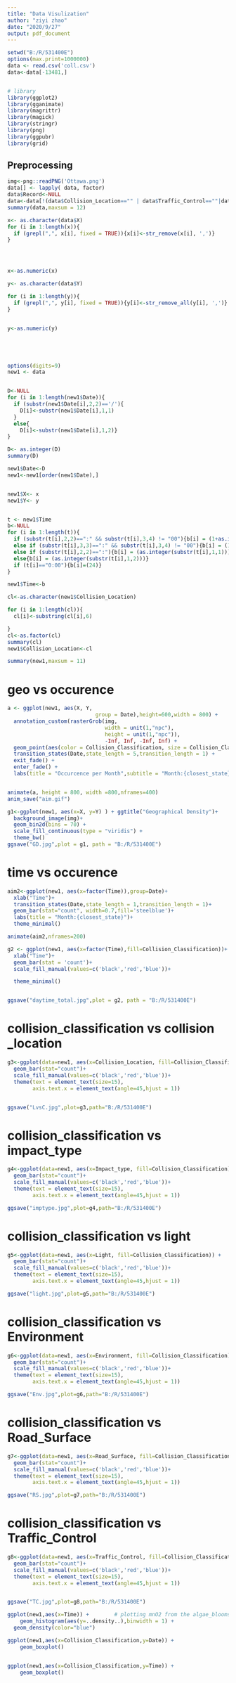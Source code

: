 ---
title: "Data Visulization"
author: "ziyi zhao"
date: "2020/9/27"
output: pdf_document
---


```{r include=FALSE}
setwd("B:/R/531400E")
options(max.print=1000000)
data <- read.csv('coll.csv')
data<-data[-13481,]


# library
library(ggplot2)
library(gganimate)
library(magrittr)
library(magick)
library(stringr)
library(png)
library(ggpubr)
library(grid)

```

## Preprocessing 

```{r}
img<-png::readPNG('Ottawa.png')
data[] <- lapply( data, factor)
data$Record<-NULL
data<-data[!(data$Collision_Location=="" | data$Traffic_Control==""|data$Light==""),]
summary(data,maxsum = 12)
```



```{r}

x<- as.character(data$X)
for (i in 1:length(x)){
  if (grepl(",", x[i], fixed = TRUE)){x[i]<-str_remove(x[i], ',')}
}




x<-as.numeric(x)

y<- as.character(data$Y)

for (i in 1:length(y)){
  if (grepl(",", y[i], fixed = TRUE)){y[i]<-str_remove_all(y[i], ',')}
}


y<-as.numeric(y)





options(digits=9)
new1 <- data


D<-NULL
for (i in 1:length(new1$Date)){
  if (substr(new1$Date[i],2,2)=='/'){
    D[i]<-substr(new1$Date[i],1,1)
  }
  else{
    D[i]<-substr(new1$Date[i],1,2)}
}

D<- as.integer(D)
summary(D)

new1$Date<-D
new1<-new1[order(new1$Date),]


new1$X<- x
new1$Y<- y


t <- new1$Time
b<-NULL
for (i in 1:length(t)){
  if (substr(t[i],2,2)==":" && substr(t[i],3,4) != "00"){b[i] = (1+as.integer(substr(t[i],1,1)))}
  else if (substr(t[i],3,3)==":" && substr(t[i],3,4) != "00"){b[i] = (1+as.integer(substr(t[i],1,2)))}
  else if (substr(t[i],2,2)==":"){b[i] = (as.integer(substr(t[i],1,1)))}
  else{b[i] = (as.integer(substr(t[i],1,2)))}
  if (t[i]=="0:00"){b[i]=(24)}
}

new1$Time<-b

cl<-as.character(new1$Collision_Location)

for (i in 1:length(cl)){
  cl[i]<-substring(cl[i],6)

}
cl<-as.factor(cl)
summary(cl)
new1$Collision_Location<-cl

summary(new1,maxsum = 11)
```





# geo vs occurence


```{r}




a <- ggplot(new1, aes(X, Y, 
                            group = Date),height=600,width = 800) +
  annotation_custom(rasterGrob(img, 
                               width = unit(1,"npc"), 
                               height = unit(1,"npc")), 
                               -Inf, Inf, -Inf, Inf) + 
  geom_point(aes(color = Collision_Classification, size = Collision_Classification),alpha = 0.5) + scale_color_manual(values = c("red","blue","black"))+scale_size_manual(values = c(6,2,1))+
  transition_states(Date,state_length = 5,transition_length = 1) +
  exit_fade() +
  enter_fade() +
  labs(title = "Occurcence per Month",subtitle = "Month:{closest_state}")


animate(a, height = 800, width =800,nframes=400)
anim_save("aim.gif")
```


```{r}


g1<-ggplot(new1, aes(x=X, y=Y) ) + ggtitle("Geographical Density")+
  background_image(img)+
  geom_bin2d(bins = 70) +
  scale_fill_continuous(type = "viridis") +
  theme_bw()
ggsave("GD.jpg",plot = g1, path = "B:/R/531400E")
```



# time vs occurence

```{r}
aim2<-ggplot(new1, aes(x=factor(Time)),group=Date)+
  xlab("Time")+
  transition_states(Date,state_length = 1,transition_length = 1)+
  geom_bar(stat="count", width=0.7,fill='steelblue')+
  labs(title = "Month:{closest_state}")+
  theme_minimal()

animate(aim2,nframes=200)
```

```{r}

g2 <- ggplot(new1, aes(x=factor(Time),fill=Collision_Classification))+
  xlab("Time")+
  geom_bar(stat = 'count')+
  scale_fill_manual(values=c('black','red','blue'))+

  theme_minimal()


ggsave("daytime_total.jpg",plot = g2, path = "B:/R/531400E")
```

# collision_classification vs collision _location


```{r}

g3<-ggplot(data=new1, aes(x=Collision_Location, fill=Collision_Classification)) + 
  geom_bar(stat="count")+
  scale_fill_manual(values=c('black','red','blue'))+
  theme(text = element_text(size=15),
        axis.text.x = element_text(angle=45,hjust = 1)) 


ggsave("LvsC.jpg",plot=g3,path="B:/R/531400E")
```
# collision_classification vs impact_type

```{r}


g4<-ggplot(data=new1, aes(x=Impact_type, fill=Collision_Classification)) + 
  geom_bar(stat="count")+
  scale_fill_manual(values=c('black','red','blue'))+
  theme(text = element_text(size=15),
        axis.text.x = element_text(angle=45,hjust = 1)) 

ggsave("imptype.jpg",plot=g4,path="B:/R/531400E")
```
# collision_classification vs light
```{r}


g5<-ggplot(data=new1, aes(x=Light, fill=Collision_Classification)) + 
  geom_bar(stat="count")+
  scale_fill_manual(values=c('black','red','blue'))+
  theme(text = element_text(size=15),
        axis.text.x = element_text(angle=45,hjust = 1)) 

ggsave("light.jpg",plot=g5,path="B:/R/531400E")
```
# collision_classification vs Environment
```{r}


g6<-ggplot(data=new1, aes(x=Environment, fill=Collision_Classification)) + 
  geom_bar(stat="count")+
  scale_fill_manual(values=c('black','red','blue'))+
  theme(text = element_text(size=15),
        axis.text.x = element_text(angle=45,hjust = 1)) 

ggsave("Env.jpg",plot=g6,path="B:/R/531400E")
```
# collision_classification vs Road_Surface


```{r}
g7<-ggplot(data=new1, aes(x=Road_Surface, fill=Collision_Classification)) + 
  geom_bar(stat="count")+
  scale_fill_manual(values=c('black','red','blue'))+
  theme(text = element_text(size=15),
        axis.text.x = element_text(angle=45,hjust = 1)) 

ggsave("RS.jpg",plot=g7,path="B:/R/531400E")
```
# collision_classification vs Traffic_Control
```{r}
g8<-ggplot(data=new1, aes(x=Traffic_Control, fill=Collision_Classification)) + 
  geom_bar(stat="count")+
  scale_fill_manual(values=c('black','red','blue'))+
  theme(text = element_text(size=15),
        axis.text.x = element_text(angle=45,hjust = 1)) 


ggsave("TC.jpg",plot=g8,path="B:/R/531400E")
```



```{r}
ggplot(new1,aes(x=Time)) +        # plotting mnO2 from the algae_blooms dataset ...
    geom_histogram(aes(y=..density..),binwidth = 1) +  
  geom_density(color="blue") 

ggplot(new1,aes(x=Collision_Classification,y=Date)) +   
    geom_boxplot()


ggplot(new1,aes(x=Collision_Classification,y=Time)) +   
    geom_boxplot()

```







